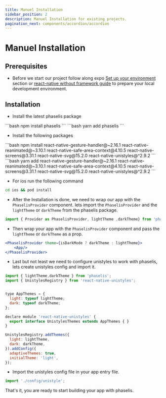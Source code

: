 ```yaml
---
title: Manuel Installation
sidebar_position: 2
description: Manuel Installation for existing projects.
pagination_next: components/accordion/accordion
---
```




# Manuel Installation

## Prerequisites

* Before we start our project follow along expo [Set up your environment](https://docs.expo.dev/get-started/set-up-your-environment/?platform=ios&device=simulated&mode=development-build&buildEnv=local) section  or [react-native without framework guide](https://reactnative.dev/docs/getting-started-without-a-framework) to prepare your local development environment.

## Installation

* Install the latest phaselis package

<Tabs>
  <TabItem value="npm" label="npm" default>
  ```bash
  npm install phaselis
  ```
  </TabItem>
  <TabItem value="yarn" label="yarn">
  ```bash
  yarn add phaselis
  ```
  </TabItem>
</Tabs>


* Install the following packages

<Tabs>
  <TabItem value="npm" label="npm" default>
  ```bash
  npm install react-native-gesture-handler@~2.16.1 react-native-reanimated@~3.10.1 react-native-safe-area-context@4.10.5 react-native-screens@3.31.1 react-native-svg@15.2.0 react-native-unistyles@^2.9.2
  ```
  </TabItem>
  <TabItem value="yarn" label="yarn">
  ```bash
  yarn add react-native-gesture-handler@~2.16.1 react-native-reanimated@~3.10.1 react-native-safe-area-context@4.10.5 react-native-screens@3.31.1 react-native-svg@15.2.0 react-native-unistyles@^2.9.2
  ```
  </TabItem>
</Tabs>

* For ios run the following command

```bash
cd ios && pod install
```

* After the Installation is done, we need to wrap our app with the `PhaselisProvider` component. lets import the `PhaselisProvider` and the `lightTheme` or `darkTheme` from the phaselis package.

```jsx
import { Provider as PhaselisProvider, lightTheme ,darkTheme} from 'phaselis';
```

* Then wrap your app with the `PhaselisProvider` component and pass the `lightTheme` or `darkTheme` as a prop.

```jsx
<PhaselisProvider theme={isDarkMode ? darkTheme : lightTheme}>
    <App/>
</PhaselisProvider>
```

* Last but not least we need to configure unistyles to work with phaselis, lets create unistyles config and import it.

```jsx
import { lightTheme,darkTheme } from 'phaselis';
import { UnistylesRegistry } from 'react-native-unistyles';


type AppThemes = {
  light: typeof lightTheme;
  dark: typeof darkTheme;
};

declare module 'react-native-unistyles' {
  export interface UnistylesThemes extends AppThemes { }
}

UnistylesRegistry.addThemes({
  light: lightTheme,
  dark: darkTheme,
}).addConfig({
  adaptiveThemes: true,
  initialTheme: 'light',
});

```

* Import the unistyles config file in your app entry file.

```jsx
import './config/unistyle';
```

That's it, you are ready to start building your app with phaselis.